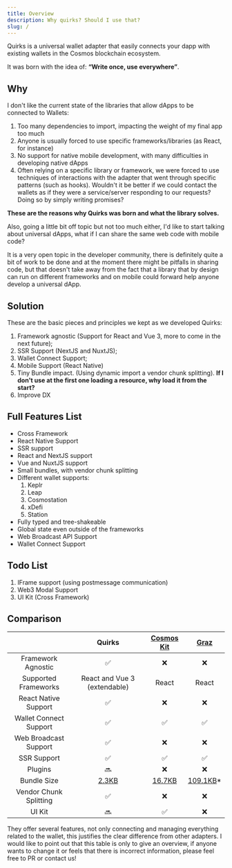 ```yaml
---
title: Overview
description: Why quirks? Should I use that?
slug: /
---
```


Quirks is a universal wallet adapter that easily connects your dapp with existing wallets in the Cosmos blockchain ecosystem.

It was born with the idea of: **“Write once, use everywhere”**.

## Why

I don't like the current state of the libraries that allow dApps to be connected to Wallets:

1. Too many dependencies to import, impacting the weight of my final app too much
2. Anyone is usually forced to use specific frameworks/libraries (as React, for instance)
3. No support for native mobile development, with many difficulties in developing native dApps
4. Often relying on a specific library or framework, we were forced to use techniques of interactions with the adapter that went through specific patterns (such as hooks). Wouldn't it be better if we could contact the wallets as if they were a service/server responding to our requests? Doing so by simply writing promises?

**These are the reasons why Quirks was born and what the library solves.**

Also, going a little bit off topic but not too much either, I'd like to start talking about universal dApps, what if I can share the same web code with mobile code?

It is a very open topic in the developer community, there is definitely quite a bit of work to be done and at the moment there might be pitfalls in sharing code, but that doesn't take away from the fact that a library that by design can run on different frameworks and on mobile could forward help anyone develop a universal dApp.

## Solution

These are the basic pieces and principles we kept as we developed Quirks:

1. Framework agnostic (Support for React and Vue 3, more to come in the next future);
2. SSR Support (NextJS and NuxtJS);
3. Wallet Connect Support;
4. Mobile Support (React Native)
5. Tiny Bundle impact. (Using dynamic import a vendor chunk splitting). **If I don't use at the first one loading a resource, why load it from the start?**
6. Improve DX

## Full Features List

- Cross Framework
- React Native Support
- SSR support
- React and NextJS support
- Vue and NuxtJS support
- Small bundles, with vendor chunk splitting
- Different wallet supports:
  1. Keplr
  2. Leap
  3. Cosmostation
  4. xDefi
  5. Station
- Fully typed and tree-shakeable
- Global state even outside of the frameworks
- Web Broadcast API Support
- Wallet Connect Support

## Todo List

1. IFrame support (using postmessage communication)
2. Web3 Modal Support
3. UI Kit (Cross Framework)

## Comparison

|                        |                             Quirks                             |                  [Cosmos Kit](https://cosmoskit.com/)                   |                 [Graz](https://graz.sh/)                 |
| :--------------------: | :------------------------------------------------------------: | :---------------------------------------------------------------------: | :------------------------------------------------------: |
|   Framework Agnostic   |                               ✅                               |                                   ❌                                    |                            ❌                            |
|  Supported Frameworks  |                  React and Vue 3 (extendable)                  |                                  React                                  |                          React                           |
|  React Native Support  |                               ✅                               |                                   ❌                                    |                            ❌                            |
| Wallet Connect Support |                               ✅                               |                                   ✅                                    |                            ✅                            |
| Web Broadcast Support  |                               ✅                               |                                   ❌                                    |                            ❌                            |
|      SSR Support       |                               ✅                               |                                   ✅                                    |                            ✅                            |
|        Plugins         |                               🔜                               |                                   ❌                                    |                            ❌                            |
|      Bundle Size       | [2.3KB](https://bundlephobia.com/package/@quirks/react@0.3.10) | [16.7KB](https://bundlephobia.com/package/@cosmos-kit/react-lite@2.5.9) | [109.1KB](https://bundlephobia.com/package/graz@0.1.1)\* |
| Vendor Chunk Splitting |                               ✅                               |                                   ❌                                    |                            ❌                            |
|         UI Kit         |                               🔜                               |                                   ✅                                    |                            ❌                            |

<Callout title="* About Graz">
  They offer several features, not only connecting and managing everything
  related to the wallet, this justifies the clear difference from other
  adapters.
</Callout>

<Callout>
  I would like to point out that this table is only to give an overview, if
  anyone wants to change it or feels that there is incorrect information, please
  feel free to PR or contact us!
</Callout>
